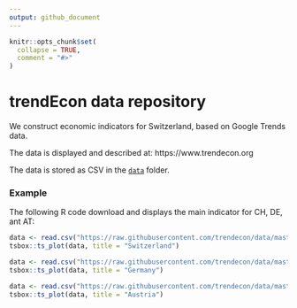 ```yaml
---
output: github_document
---
```


<!-- README.md is generated from README.Rmd. Please edit that file -->

```r
knitr::opts_chunk$set(
  collapse = TRUE,
  comment = "#>"
)
```

# trendEcon data repository

We construct economic indicators for Switzerland, based on Google Trends data.

The data is displayed and described at: https://www.trendecon.org

The data is stored as CSV in the [`data`](https://github.com/trendecon/data/tree/master/data) folder.


### Example

The following R code download and displays the main indicator for CH, DE, ant AT:

```r

data <- read.csv("https://raw.githubusercontent.com/trendecon/data/master/data/ch/trendecon_sa.csv")
tsbox::ts_plot(data, title = "Switzerland")

data <- read.csv("https://raw.githubusercontent.com/trendecon/data/master/data/de/trendecon_sa.csv")
tsbox::ts_plot(data, title = "Germany")

data <- read.csv("https://raw.githubusercontent.com/trendecon/data/master/data/at/trendecon_sa.csv")
tsbox::ts_plot(data, title = "Austria")

```

